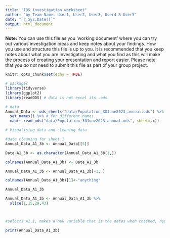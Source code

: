 ```yaml
---
title: "IDS investigation worksheet"
author: "by Team-Name: User1, User2, User3, User4 & User5"
date: "`r Sys.Date()`"
output: html_document
---
```


**Note:** You can use this file as you 'working document' where you can try out various investigation ideas and keep notes about your findings. How you use and structure this file is up to you. It is recommended that you keep notes about what you are investigating and what you find as this will make the process of creating your presentation and report easier. Please note that you _do not_ need to submit this file as part of your group project.



```r
knitr::opts_chunk$set(echo = TRUE)
```


```r
# packages
library(tidyverse)
library(ggplot2)
library(readODS) # data is not excel its .ods

```


```r
# data 
Annual_Data <- ods_sheets("data/Population_30June2023_annual.ods") %>%
  set_names() %>% # for different names
  map(~ read_ods("data/Population_30June2023_annual.ods", sheet=.x))
```

```r
# Visualising data and cleaning data

#data cleaning for sheet 1
Annual_Data_A1_3b <- Annual_Data[[5]]

Date_A1_3b <- as.character(Annual_Data_A1_3b[1,])

colnames(Annual_Data_A1_3b) <- Date_A1_3b

Annual_Data_A1_3b <- Annual_Data_A1_3b[-1, ]

colnames(Annual_Data_A1_3b)[1]<-"anything"

Annual_Data_A1_3b

Annual_Data_A1_3b <- Annual_Data_A1_3b %>%
  slice(1,15,29,43)



#selects A1.1, makes a new variable that is the dates when checked, replace the column names using the dates

print(Annual_Data_A1_3b)
  
  
```
